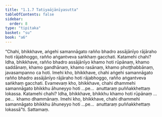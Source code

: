 ```yaml
---
title: "1.1.7 Tatiyaājānīyasutta"
tableOfContents: false
sidebar:
  order: 8
type: "tipitaka"
basket: "su"
book: "a6"
---
```



<DynamicBreadcrumb />

<Division number="7" book="a6" bookNo="16" page="251">

<Paragraph number="25" book="a6">
“Chahi, bhikkhave, aṅgehi samannāgato rañño bhadro assājānīyo rājāraho hoti rājabhoggo, rañño aṅgantveva saṅkhaṃ gacchati. Katamehi chahi? Idha, bhikkhave, rañño bhadro assājānīyo khamo hoti rūpānaṃ, khamo saddānaṃ, khamo gandhānaṃ, khamo rasānaṃ, khamo phoṭṭhabbānaṃ, javasampanno ca hoti. Imehi kho, bhikkhave, chahi aṅgehi samannāgato rañño bhadro assājānīyo rājāraho hoti rājabhoggo, rañño aṅgantveva saṅkhaṃ gacchati.
</Paragraph>

<Paragraph number="26" book="a6">
Evamevaṃ kho, bhikkhave, chahi dhammehi samannāgato bhikkhu āhuneyyo hoti …pe…  anuttaraṃ puññakkhettaṃ lokassa. Katamehi chahi? Idha, bhikkhave, bhikkhu khamo hoti rūpānaṃ …pe…  khamo dhammānaṃ. Imehi kho, bhikkhave, chahi dhammehi samannāgato bhikkhu āhuneyyo hoti …pe…  anuttaraṃ puññakkhettaṃ lokassā”ti.

</Paragraph>
</Division>

<Paragraph number="27" type="center" book="a6">
Sattamaṃ.
</Paragraph>